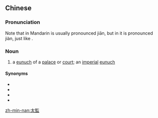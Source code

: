 {{also|太监}}
==Chinese==
{{zh-forms|s=太监}}

===Pronunciation===
{{zh-pron
|m=tàijiàn,tl=y
|c=taai3 gaam3
|h=pfs=thai-kam
|mn=thài-kàm
|cat=n
}}

Note that in Mandarin {{zh-l|監}} is usually pronounced jiān, but in {{zh-l|太監}} it is pronounced jiàn, just like {{zh-l|國子監}}.

===Noun===
{{zh-noun}}

# {{lb|zh|literary|historical}} a [[eunuch]] of a [[palace]] or [[court]]; an [[imperial]] [[eunuch]]
#: {{zh-x|'''太監{jiàn}''' 都 是 被 閹 了 割 陽具 的 男人。|All '''eunuchs''' are men who have had their genitals removed.}}

====Synonyms====
* {{zh-l|宦官}}
* {{zh-l|寺人}}
* {{zh-l|閹宦}}
* {{zh-l|閹人}}

[[zh-min-nan:太監]]